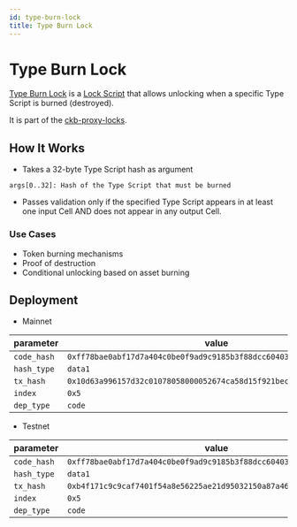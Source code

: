```yaml
---
id: type-burn-lock
title: Type Burn Lock
---
```


# Type Burn Lock

[Type Burn Lock](https://github.com/ckb-devrel/ckb-proxy-locks/tree/main/contracts/type-burn-lock) is a [Lock Script](/docs/tech-explanation/lock-script) that allows unlocking when a specific Type Script is burned (destroyed).

It is part of the [ckb-proxy-locks](https://github.com/ckb-devrel/ckb-proxy-locks).

## How It Works

- Takes a 32-byte Type Script hash as argument

```text
args[0..32]: Hash of the Type Script that must be burned
```

- Passes validation only if the specified Type Script appears in at least one input Cell AND does not appear in any output Cell.

### Use Cases

- Token burning mechanisms
- Proof of destruction
- Conditional unlocking based on asset burning

## Deployment

- Mainnet

| parameter   | value                                                                |
| ----------- | -------------------------------------------------------------------- |
| `code_hash` | `0xff78bae0abf17d7a404c0be0f9ad9c9185b3f88dcc60403453d5ba8e1f22f53a` |
| `hash_type` | `data1`                                                              |
| `tx_hash`   | `0x10d63a996157d32c01078058000052674ca58d15f921bec7f1dcdac2160eb66b` |
| `index`     | `0x5`                                                                |
| `dep_type`  | `code`                                                               |

- Testnet

| parameter   | value                                                                |
| ----------- | -------------------------------------------------------------------- |
| `code_hash` | `0xff78bae0abf17d7a404c0be0f9ad9c9185b3f88dcc60403453d5ba8e1f22f53a` |
| `hash_type` | `data1`                                                              |
| `tx_hash`   | `0xb4f171c9c9caf7401f54a8e56225ae21d95032150a87a4678eac3f66a3137b93` |
| `index`     | `0x5`                                                                |
| `dep_type`  | `code`                                                               |
